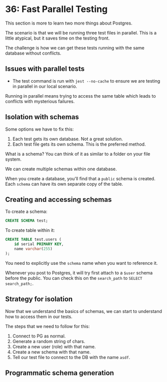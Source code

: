 # 36: Fast Parallel Testing

This section is more to learn two more things about Postgres.

The scenario is that we will be running three test files in parallel. This is a little atypical, but it saves time on the testing front.

The challenge is how we can get these tests running with the same database without conflicts.

## Issues with parallel tests

- The test command is run with `jest --no-cache` to ensure we are testing in parallel in our local scenario.

Running in parallel means trying to access the same table which leads to conflicts with mysterious failures.

## Isolation with schemas

Some options we have to fix this:

1. Each test gets its own database. Not a great solution.
2. Each test file gets its own schema. This is the preferred method.

What is a schema? You can think of it as similar to a folder on your file system.

We can create multiple schemas within one database.

When you create a database, you'll find that a `public` schema is created. Each `schema` can have its own separate copy of the table.

## Creating and accessing schemas

To create a schema:

```sql
CREATE SCHEMA test;
```

To create table within it:

```sql
CREATE TABLE test.users (
	id serial PRIMARY KEY,
	name varchar(255)
);
```

You need to explicitly use the `schema` name when you want to reference it.

Whenever you post to Postgres, it will try first attach to a `$user` schema before the public. You can check this on the `search_path` to `SELECT search_path;`.

## Strategy for isolation

Now that we understand the basics of schemas, we can start to understand how to access them in our tests.

The steps that we need to follow for this:

1. Connect to PG as normal.
2. Generate a random string of chars.
3. Create a new user (role) with that name.
4. Create a new schema with that name.
5. Tell our test file to connect to the DB with the name `asdf`.

## Programmatic schema generation
